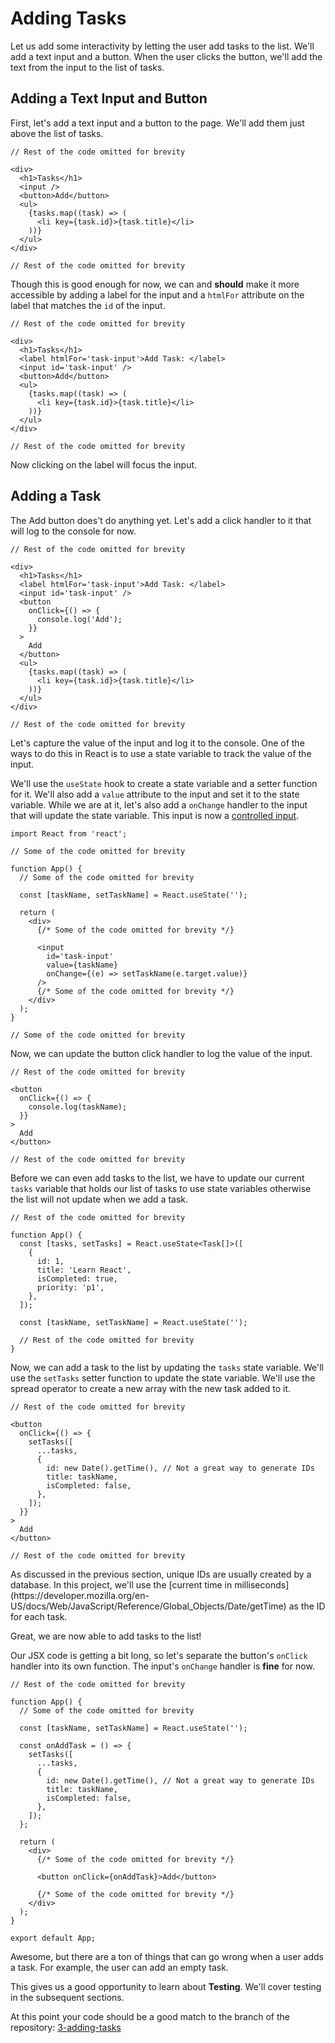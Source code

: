 
# Adding Tasks

Let us add some interactivity by letting the user add tasks to the list. We'll add a text input and a button. When the user clicks the button, we'll add the text from the input to the list of tasks.

## Adding a Text Input and Button

First, let's add a text input and a button to the page. We'll add them just above the list of tasks.

```tsx {5, 6} filename="./src/App.tsx"
// Rest of the code omitted for brevity

<div>
  <h1>Tasks</h1>
  <input />
  <button>Add</button>
  <ul>
    {tasks.map((task) => (
      <li key={task.id}>{task.title}</li>
    ))}
  </ul>
</div>

// Rest of the code omitted for brevity
```

Though this is good enough for now, we can and **should** make it more accessible by adding a label for the input and a `htmlFor` attribute on the label that matches the `id` of the input.

```tsx {5, 6} filename="./src/App.tsx"
// Rest of the code omitted for brevity

<div>
  <h1>Tasks</h1>
  <label htmlFor='task-input'>Add Task: </label>
  <input id='task-input' />
  <button>Add</button>
  <ul>
    {tasks.map((task) => (
      <li key={task.id}>{task.title}</li>
    ))}
  </ul>
</div>

// Rest of the code omitted for brevity
```

Now clicking on the label will focus the input.

## Adding a Task

The Add button does't do anything yet. Let's add a click handler to it that will log to the console for now.

```tsx {7-13} filename="./src/App.tsx"
// Rest of the code omitted for brevity

<div>
  <h1>Tasks</h1>
  <label htmlFor='task-input'>Add Task: </label>
  <input id='task-input' />
  <button
    onClick={() => {
      console.log('Add');
    }}
  >
    Add
  </button>
  <ul>
    {tasks.map((task) => (
      <li key={task.id}>{task.title}</li>
    ))}
  </ul>
</div>

// Rest of the code omitted for brevity
```

Let's capture the value of the input and log it to the console. One of the ways to do this in React is to use a state variable to track the value of the input.

We'll use the `useState` hook to create a state variable and a setter function for it. We'll also add a `value` attribute to the input and set it to the state variable. While we are at it, let's also add a `onChange` handler to the input that will update the state variable. This input is now a [controlled input](https://react.dev/reference/react-dom/components/input#controlling-an-input-with-a-state-variable).

```tsx filename="./src/App.tsx" {1, 8, 16-17}
import React from 'react';

// Some of the code omitted for brevity

function App() {
  // Some of the code omitted for brevity

  const [taskName, setTaskName] = React.useState('');

  return (
    <div>
      {/* Some of the code omitted for brevity */}

      <input
        id='task-input'
        value={taskName}
        onChange={(e) => setTaskName(e.target.value)}
      />
      {/* Some of the code omitted for brevity */}
    </div>
  );
}

// Some of the code omitted for brevity
```

Now, we can update the button click handler to log the value of the input.

```tsx {5} filename="./src/App.tsx"
// Rest of the code omitted for brevity

<button
  onClick={() => {
    console.log(taskName);
  }}
>
  Add
</button>

// Rest of the code omitted for brevity
```

Before we can even add tasks to the list, we have to update our current `tasks` variable that holds our list of tasks to use state variables otherwise the list will not update when we add a task.

```tsx {4-11} filename="./src/App.tsx"
// Rest of the code omitted for brevity

function App() {
  const [tasks, setTasks] = React.useState<Task[]>([
    {
      id: 1,
      title: 'Learn React',
      isCompleted: true,
      priority: 'p1',
    },
  ]);

  const [taskName, setTaskName] = React.useState('');

  // Rest of the code omitted for brevity
}
```

Now, we can add a task to the list by updating the `tasks` state variable. We'll use the `setTasks` setter function to update the state variable. We'll use the spread operator to create a new array with the new task added to it.

```tsx {5-11} filename="./src/App.tsx"
// Rest of the code omitted for brevity

<button
  onClick={() => {
    setTasks([
      ...tasks,
      {
        id: new Date().getTime(), // Not a great way to generate IDs
        title: taskName,
        isCompleted: false,
      },
    ]);
  }}
>
  Add
</button>

// Rest of the code omitted for brevity
```

<Callout>
  As discussed in the previous section, unique IDs are usually created by a
  database. In this project, we'll use the [current time in
  milliseconds](https://developer.mozilla.org/en-US/docs/Web/JavaScript/Reference/Global_Objects/Date/getTime)
  as the ID for each task.
</Callout>

Great, we are now able to add tasks to the list!

Our JSX code is getting a bit long, so let's separate the button's `onClick` handler into its own function. The input's `onChange` handler is **fine** for now.

```tsx {8-17, 23} filename="./src/App.tsx"
// Rest of the code omitted for brevity

function App() {
  // Some of the code omitted for brevity

  const [taskName, setTaskName] = React.useState('');

  const onAddTask = () => {
    setTasks([
      ...tasks,
      {
        id: new Date().getTime(), // Not a great way to generate IDs
        title: taskName,
        isCompleted: false,
      },
    ]);
  };

  return (
    <div>
      {/* Some of the code omitted for brevity */}

      <button onClick={onAddTask}>Add</button>

      {/* Some of the code omitted for brevity */}
    </div>
  );
}

export default App;
```

Awesome, but there are a ton of things that can go wrong when a user adds a task. For example, the user can add an empty task.

This gives us a good opportunity to learn about **Testing**. We'll cover testing in the subsequent sections.

At this point your code should be a good match to the branch of the repository: [3-adding-tasks](https://github.com/Frontend-Hire/todo-app-react-tdd-typescript/tree/3-adding-tasks)
